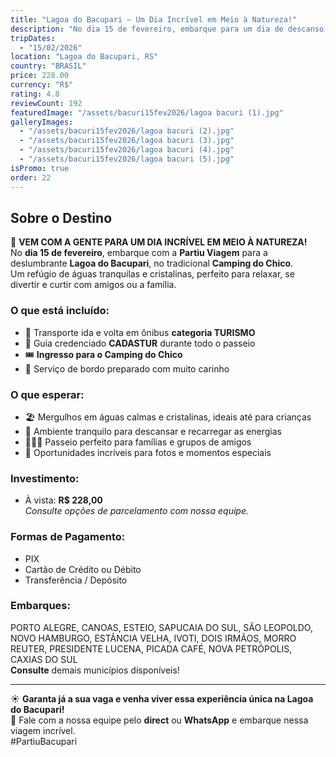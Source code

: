 ```yaml
---
title: "Lagoa do Bacupari – Um Dia Incrível em Meio à Natureza!"
description: "No dia 15 de fevereiro, embarque para um dia de descanso, mergulhos e diversão em águas cristalinas na Lagoa do Bacupari!"
tripDates:
  - "15/02/2026"
location: "Lagoa do Bacupari, RS"
country: "BRASIL"
price: 228.00
currency: "R$"
rating: 4.8
reviewCount: 192
featuredImage: "/assets/bacuri15fev2026/lagoa bacuri (1).jpg"
galleryImages:
  - "/assets/bacuri15fev2026/lagoa bacuri (2).jpg"
  - "/assets/bacuri15fev2026/lagoa bacuri (3).jpg"
  - "/assets/bacuri15fev2026/lagoa bacuri (4).jpg"
  - "/assets/bacuri15fev2026/lagoa bacuri (5).jpg"
isPromo: true
order: 22
---
```


## Sobre o Destino

🌊 **VEM COM A GENTE PARA UM DIA INCRÍVEL EM MEIO À NATUREZA!**  
No **dia 15 de fevereiro**, embarque com a **Partiu Viagem** para a deslumbrante **Lagoa do Bacupari**, no tradicional **Camping do Chico**.  
Um refúgio de águas tranquilas e cristalinas, perfeito para relaxar, se divertir e curtir com amigos ou a família.

### O que está incluído:

- 🚌 Transporte ida e volta em ônibus **categoria TURISMO**  
- 👤 Guia credenciado **CADASTUR** durante todo o passeio  
- 🎟️ **Ingresso para o Camping do Chico**  
- 🍪 Serviço de bordo preparado com muito carinho  

### O que esperar:

- 🏖️ Mergulhos em águas calmas e cristalinas, ideais até para crianças  
- 🌿 Ambiente tranquilo para descansar e recarregar as energias  
- 👨‍👩‍👧 Passeio perfeito para famílias e grupos de amigos  
- 📸 Oportunidades incríveis para fotos e momentos especiais

### Investimento:

- À vista: **R$ 228,00**  
*Consulte opções de parcelamento com nossa equipe.*

### Formas de Pagamento:

- PIX  
- Cartão de Crédito ou Débito  
- Transferência / Depósito  

### Embarques:

PORTO ALEGRE, CANOAS, ESTEIO, SAPUCAIA DO SUL, SÃO LEOPOLDO, NOVO HAMBURGO, ESTÂNCIA VELHA, IVOTI, DOIS IRMÃOS, MORRO REUTER, PRESIDENTE LUCENA, PICADA CAFÉ, NOVA PETRÓPOLIS, CAXIAS DO SUL  
**Consulte** demais municípios disponíveis!

---

☀️ **Garanta já a sua vaga e venha viver essa experiência única na Lagoa do Bacupari!**  
📲 Fale com a nossa equipe pelo **direct** ou **WhatsApp** e embarque nessa viagem incrível.  
#PartiuBacupari
